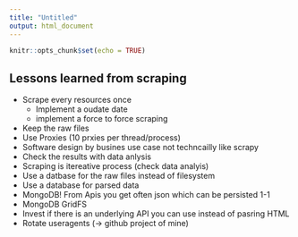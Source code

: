 ```yaml
---
title: "Untitled"
output: html_document
---
```


```r
knitr::opts_chunk$set(echo = TRUE)
```

## Lessons learned from scraping

- Scrape every resources once
  - Implement a oudate date
  - implement a force to force scraping
- Keep the raw files
- Use Proxies (10 prxies per thread/process)
- Software design by busines use case not techncailly like scrapy
- Check the results with data anlysis
- Scraping is itereative process (check data analyis)
- Use a datbase for the raw files instead of filesystem
- Use a database for parsed data
- MongoDB! From Apis you get often json which can be persisted 1-1
- MongoDB GridFS
- Invest if there is an underlying API you can use instead of pasring HTML
- Rotate useragents (-> github project of mine)